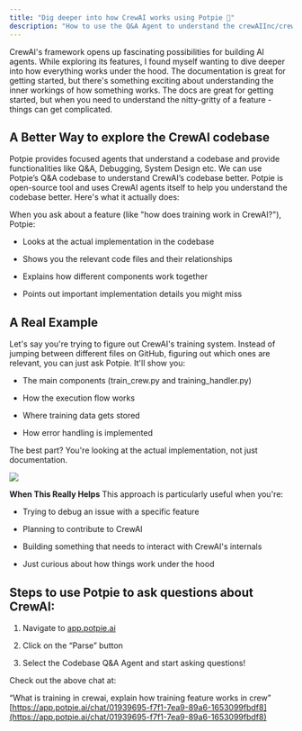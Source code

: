 ```yaml
---
title: "Dig deeper into how CrewAI works using Potpie 🥧"
description: "How to use the Q&A Agent to understand the crewAIInc/crewAI codebase"
---
```


CrewAI's framework opens up fascinating possibilities for building AI agents. While exploring its features, I found myself wanting to dive deeper into how everything works under the hood. The documentation is great for getting started, but there's something exciting about understanding the inner workings of how something works. The docs are great for getting started, but when you need to understand the nitty-gritty of a feature - things can get complicated.

## A Better Way to explore the CrewAI codebase

Potpie provides focused agents that understand a codebase and provide functionalities like Q\&A, Debugging, System Design etc. We can use Potpie’s Q\&A codebase to understand CrewAI’s codebase better. Potpie is open-source tool and uses CrewAI agents itself to help you understand the codebase better. Here's what it actually does:

When you ask about a feature (like "how does training work in CrewAI?"), Potpie:

* Looks at the actual implementation in the codebase

* Shows you the relevant code files and their relationships

* Explains how different components work together

* Points out important implementation details you might miss

## A Real Example

Let's say you're trying to figure out CrewAI's training system. Instead of jumping between different files on GitHub, figuring out which ones are relevant, you can just ask Potpie. It'll show you:

* The main components (train\_crew.py and training\_handler.py)

* How the execution flow works

* Where training data gets stored

* How error handling is implemented

The best part? You're looking at the actual implementation, not just documentation.

![](/image.png)

**When This Really Helps**
This approach is particularly useful when you're:

* Trying to debug an issue with a specific feature

* Planning to contribute to CrewAI

* Building something that needs to interact with CrewAI's internals

* Just curious about how things work under the hood

## Steps to use Potpie to ask questions about CrewAI:

1. Navigate to [app.potpie.ai](https://app.potpie.ai/newchat?repo=crewAIInc/crewAI\&branch=main)

2. Click on the “Parse” button

3. Select the Codebase Q\&A Agent and start asking questions!

Check out the above chat at:

“What is training in crewai, explain how training feature works in crew” [https://app.potpie.ai/chat/01939695-f7f1-7ea9-89a6-1653099fbdf8](https://app.potpie.ai/chat/01939695-f7f1-7ea9-89a6-1653099fbdf8)